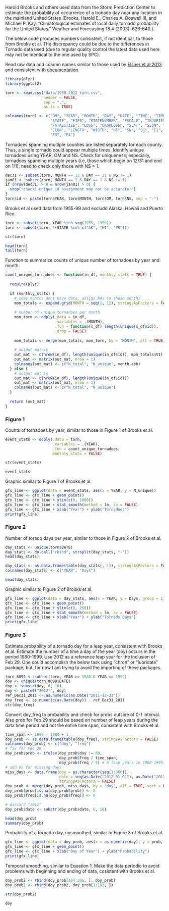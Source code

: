 Harold Brooks and others used data from the Storm Prediction Center to estimate the probability of occurrence of a tronado day near any location in the mainland United States (Brooks, Harold E., Charles A. Doswell III, and Michael P. Kay. "Climatological estimates of local daily tornado probability for the United States." Weather and Forecasting 18.4 (2003): 626-640.). 

The below code produces numbers consistent, if not identical, to those from Brooks et al. The discrepancy could be due to the differences in Tornado data used (due to regular quality control the latest data used here may not be identical to the one used by SPC).

Read raw data add column names similar to those used by [Elsner et al 2013](http://rpubs.com/jelsner/4205) and consistent with [documentation](http://www.spc.noaa.gov/gis/svrgis/). 

```r
library(plyr)
library(ggplot2)

torn <- read.csv("data/1950-2012_torn.csv", 
                 header = FALSE, 
                 sep = ",", 
                 as.is = TRUE)

colnames(torn) <- c("OM", "YEAR", "MONTH", "DAY", "DATE", "TIME", "TIMEZONE", 
                    "STATE", "FIPS", "STATENUMBER", "FSCALE", "INJURIES", 
                    "FATALITIES", "LOSS", "CROPLOSS", "SLAT", "SLON", "ELAT", 
                    "ELON", "LENGTH", "WIDTH", "NS", "SN", "SG", "F1", "F2", 
                    "F3", "F4")
```

Tornadoes spanning multiple counties are listed separately for each county. Thus, a single tornado could appear multiple times. Identify unique tornadoes using YEAR, OM and NS. Check for uniqueness; especially, tornadoes spanning multiple years (i.e, those which begin on 12/31 and end on 1/1); need to check only those with NS > 1.

```r
dec31 <- subset(torn, MONTH == 12 & DAY == 31 & NS != 1)
jan01 <- subset(torn, MONTH == 1 & DAY == 1 & NS != 1)
if (nrow(dec31) > 0 & nrow(jan01) > 0) {
  stop("check! unique id assignment may not be accurate!")
}
torn$id <- paste(torn$YEAR, torn$MONTH, torn$OM, torn$NS, sep = "-")
```

Brooks et al used data from 1955-99 and excludd Alaska, Hawaii and Puerto Rico. 

```r
torn <- subset(torn, YEAR %in% seq(1955, 1999))
torn <- subset(torn, !(STATE %in% c("AK", "HI", "PR")))

str(torn)

head(torn)
tail(torn)
```

Function to summarize counts of unique number of tornadoes by year and month.

```r
count_unique_tornadoes <- function(in_df, monthly_stats = TRUE) {
  
  require(plyr)
  
  if (monthly_stats) {
    # some months dont have data; assign NAs to those months
    mon_totals <- expand.grid(MONTH = seq(1, 12), stringsAsFactors = FALSE)
    
    # number of unique tornadoes per month
    mon_torn <- ddply(.data = in_df, 
                      .variables = .(MONTH),
                      .fun = function(x_df) length(unique(x_df$id)), 
                      .drop = FALSE)
    
    mon_totals <- merge(mon_totals, mon_torn, by = "MONTH", all = TRUE)
    
    # output matrix
    out_mat <- c(nrow(in_df), length(unique(in_df$id)), mon_totals$V1)
    out_mat <- matrix(out_mat, nrow = 1)
    colnames(out_mat) <- c("N_total", "N_unique", month.abb)  
  } else {
    # output matrix
    out_mat <- c(nrow(in_df), length(unique(in_df$id)))
    out_mat <- matrix(out_mat, nrow = 1)
    colnames(out_mat) <- c("N_total", "N_unique")      
  }
  
  return (out_mat)
}
```

### Figure 1
Counts of tornadoes by year, similar to those in Figure 1 of Brooks et al.

```r
event_stats <- ddply(.data = torn, 
                     .variables = .(YEAR), 
                     .fun = count_unique_tornadoes,
                     monthly_stats = FALSE)

str(event_stats)

event_stats
```

Graphic similar to Figure 1 of Brooks et al.

```r
gfx_line <- ggplot(data = event_stats, aes(x = YEAR, y = N_unique))
gfx_line <- gfx_line + geom_point()
gfx_line <- gfx_line + ylim(c(0, 1600))
gfx_line <- gfx_line + stat_smooth(method = lm, se = FALSE)
gfx_line <- gfx_line + xlab("Year") + ylab("Tornadoes")
print(gfx_line)
```

### Figure 2
Number of torado days per year, similar to those in Figure 2 of Brooks et al.

```r
day_stats <- unique(torn$DATE)
day_stats <- do.call("rbind", strsplit(day_stats, "-"))
head(day_stats)

day_stats <- as.data.frame(table(day_stats[, 1]), stringsAsFactors = FALSE)
colnames(day_stats) <- c("YEAR", "Days")

head(day_stats)
```

Graphic similar to Figure 2 of Brooks et al.

```r
gfx_line <- ggplot(data = day_stats, aes(x = YEAR, y = Days, group = 1))
gfx_line <- gfx_line + geom_point()
gfx_line <- gfx_line + ylim(c(0, 250))
gfx_line <- gfx_line + stat_smooth(method = lm, se = FALSE)
gfx_line <- gfx_line + xlab("Year") + ylab("Tornado Days")
print(gfx_line)
```


### Figure 3

Estimate probability of a tornado day for a leap year, consistent with Brooks et al. Estimate the number of a time a day of the year (doy) occurs in the period 1980-1999. Use 2012 as a reference leap year for the inclusion of Feb 29. One could accomplish the below task using "chron" or "lubridate" package; but, for now I am trying to avoid the importing of these packages.

```r
torn_8099 <- subset(torn, YEAR >= 1980 & YEAR <= 1999)
doy <- unique(torn_8099$DATE)
doy <- substr(doy, 6, 10)
doy <- paste0("2012-", doy)
ref_Dec31_2011 <- as.numeric(as.Date("2011-12-31"))
doy_freq <- as.numeric(as.Date(doy)) - ref_Dec31_2011
str(doy_freq)
```

Convert doy_freq to probability and check for probs outside of 0-1 interval. Also prob for Feb 29 should be based on number of leap years during the data time period and not the entire time span, consistent with Brooks et al.

```r
time_span <- 1999 - 1980 + 1
doy_prob <- as.data.frame(table(doy_freq), stringsAsFactors = FALSE)
colnames(doy_prob) <- c("doy", "freq")
# fix for Feb 29
doy_prob$prob <- ifelse(doy_prob$doy != 60, 
                        doy_prob$freq / time_span,
                        doy_prob$freq / 5) # 5 leap years in 1980-1999
# add 0s for missing days
miss_days <- data.frame(doy = as.character(seq(1:366)),
                        date = seq(as.Date("2012-01-01"), as.Date("2012-12-31"), by = "day"),
                        stringsAsFactors = FALSE)
doy_prob <- merge(doy_prob, miss_days, by = "doy", all = TRUE, sort = FALSE)
doy_prob$prob[is.na(doy_prob$prob)] <- 0
doy_prob$freq[is.na(doy_prob$freq)] <- 0

# discard "2012"
doy_prob$date <- substr(doy_prob$date, 6, 10)

head(doy_prob)                         
summary(doy_prob)
```

Probability of a tornado day, unsmoothed, similar to Figure 3 of Brooks et al.

```r
gfx_line <- ggplot(data = doy_prob, aes(x = as.numeric(doy), y = prob, group = 1))
gfx_line <- gfx_line + geom_point()
gfx_line <- gfx_line + xlab("Day of Year") + ylab("Probability")
print(gfx_line)
```

Temporal smoothing, similar to Equation 1. Make the data periodic to avoid problems with beginning and ending of data, cosistent with Brooks et al.

```r
doy_prob2 <- rbind(doy_prob[184:366, ], doy_prob)
doy_prob2 <- rbind(doy_prob2, doy_prob[1:183, ])

str(doy_prob2)

doy


```



